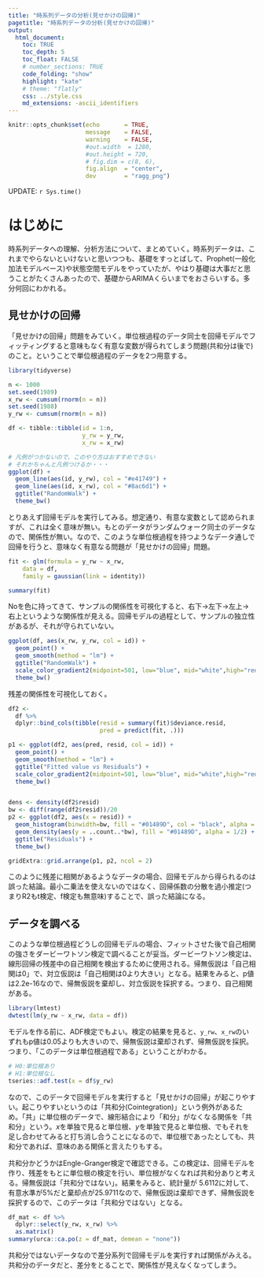 ```yaml
---
title: "時系列データの分析(見せかけの回帰)"
pagetitle: "時系列データの分析(見せかけの回帰)"
output:
  html_document:
    toc: TRUE
    toc_depth: 5
    toc_float: FALSE
    # number_sections: TRUE
    code_folding: "show"
    highlight: "kate"
    # theme: "flatly"
    css: ../style.css
    md_extensions: -ascii_identifiers
---
```


```r
knitr::opts_chunk$set(echo       = TRUE,
                      message    = FALSE,
                      warning    = FALSE,
                      #out.width  = 1280,
                      #out.height = 720,
                      # fig.dim = c(8, 6),
                      fig.align  = "center",
                      dev        = "ragg_png")
```

<div class="update-right">
UPDATE: `r Sys.time()`
</div>

# はじめに
時系列データへの理解、分析方法について、まとめていく。時系列データは、これまでやらないといけないと思いつつも、基礎をすっとばして、Prophet(一般化加法モデルベース)や状態空間モデルをやっていたが、やはり基礎は大事だと思うことがたくさんあったので、基礎からARIMAくらいまでをおさらいする。多分何回にわかれる。

## 見せかけの回帰
「見せかけの回帰」問題をみていく。単位根過程のデータ同士を回帰モデルでフィッティングすると意味もなく有意な変数が得られてしまう問題(共和分は後で)のこと。ということで単位根過程のデータを2つ用意する。


```r
library(tidyverse)

n <- 1000
set.seed(1989)
x_rw <- cumsum(rnorm(n = n))
set.seed(1988)
y_rw <- cumsum(rnorm(n = n))

df <- tibble::tibble(id = 1:n,
                     y_rw = y_rw,
                     x_rw = x_rw)

# 凡例がつかないので、このやり方はおすすめできない
# それかちゃんと凡例つけるか・・・
ggplot(df) + 
  geom_line(aes(id, y_rw), col = "#e41749") + 
  geom_line(aes(id, x_rw), col = "#8ac6d1") +
  ggtitle("RandomWalk") +
  theme_bw() 
```


とりあえず回帰モデルを実行してみる。想定通り、有意な変数として認められますが、これは全く意味が無い。もとのデータがランダムウォーク同士のデータなので、関係性が無い。なので、このような単位根過程を持つようなデータ通しで回帰を行うと、意味なく有意なる問題が「見せかけの回帰」問題。

```r
fit <- glm(formula = y_rw ~ x_rw,
    data = df,
    family = gaussian(link = identity))

summary(fit)
```

Noを色に持ってきて、サンプルの関係性を可視化すると、右下→左下→左上→右上というような関係性が見える。回帰モデルの過程として、サンプルの独立性があるが、それが守られていない。

```r
ggplot(df, aes(x_rw, y_rw, col = id)) + 
  geom_point() + 
  geom_smooth(method = "lm") + 
  ggtitle("RandomWalk") +
  scale_color_gradient2(midpoint=501, low="blue", mid="white",high="red", space ="Lab" ) + 
  theme_bw() 
```


残差の関係性を可視化しておく。

```r
df2 <- 
  df %>% 
  dplyr::bind_cols(tibble(resid = summary(fit)$deviance.resid,
                          pred = predict(fit, .)))

p1 <- ggplot(df2, aes(pred, resid, col = id)) + 
  geom_point() + 
  geom_smooth(method = "lm") + 
  ggtitle("Fitted value vs Residuals") +
  scale_color_gradient2(midpoint=501, low="blue", mid="white",high="red", space ="Lab" ) + 
  theme_bw() 


dens <- density(df2$resid)
bw <- diff(range(df2$resid))/20
p2 <- ggplot(df2, aes(x = resid)) +
  geom_histogram(binwidth=bw, fill = "#01489D", col = "black", alpha = 1/2) +
  geom_density(aes(y = ..count..*bw), fill = "#01489D", alpha = 1/2) + 
  ggtitle("Residuals") + 
  theme_bw()

gridExtra::grid.arrange(p1, p2, ncol = 2)
```


このように残差に相関があるようなデータの場合、回帰モデルから得られるのは誤った結論。最小二乗法を使えないのではなく、回帰係数の分散を過小推定(つまりR2もt検定、f検定も無意味)することで、誤った結論になる。

## データを調べる
このような単位根過程どうしの回帰モデルの場合、フィットさせた後で自己相関の強さをダービーワトソン検定で調べることが妥当。ダービーワトソン検定は、線形回帰の残差中の自己相関を検出するために使用される。帰無仮説は「自己相関は0」で、対立仮説は「自己相関は0より大きい」となる。結果をみると、p値は2.2e-16なので、帰無仮説を棄却し、対立仮説を採択する。つまり、自己相関がある。

```r
library(lmtest)
dwtest(lm(y_rw ~ x_rw, data = df))

```

モデルを作る前に、ADF検定でもよい。検定の結果を見ると、`y_rw`、`x_rw`のいずれもp値は0.05よりも大きいので、帰無仮説は棄却されず、帰無仮説を採択。つまり、「このデータは単位根過程である」ということがわかる。

```r
# H0:単位根あり
# H1:単位根なし
tseries::adf.test(x = df$y_rw)

```

なので、このデータで回帰モデルを実行すると「見せかけの回帰」が起こりやすい。起こりやすいというのは「共和分(Cointegration)」という例外があるため。「共」に単位根のデータで、線形結合により「和分」がなくなる関係を「共和分」という。$x$を単独で見ると単位根、$y$を単独で見ると単位根、でもそれを足し合わせてみると打ち消し合うことになるので、単位根であったとしても、共和分であれば、意味のある関係と言えたりもする。

共和分かどうかはEngle-Granger検定で確認できる。この検定は、回帰モデルを作り、残差をもとに単位根の検定を行い、単位根がなくなれば共和分ありと考える。帰無仮説は「共和分ではない」。結果をみると、統計量が 5.6112に対して、有意水準が5%だと棄却点が25.9711なので、帰無仮説は棄却できず、帰無仮説を採択するので、このデータは「共和分ではない」となる。

```r
df_mat <- df %>% 
  dplyr::select(y_rw, x_rw) %>% 
  as.matrix()
summary(urca::ca.po(z = df_mat, demean = "none"))

```

共和分ではないデータなので差分系列で回帰モデルを実行すれば関係がみえる。共和分のデータだと、差分をとることで、関係性が見えなくなってしまう。

